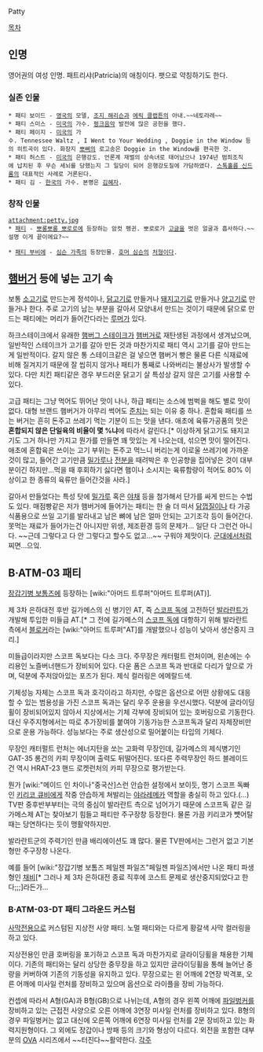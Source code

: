 Patty

[[목차]]
== 인명 ==
영어권의 여성 인명. 패트리샤(Patricia)의 애칭이다. 팻으로 약칭하기도 한다.

=== 실존 인물 ===
 * 패티 보이드 - [[영국]]의 모델, [[조지 해리슨]]과 [[에릭 클랩튼]]의 아내.~~네토라레~~
 * 패티 스미스 - [[미국]]의 가수. [[펑크]]음악 발전에 많은 공헌을 했다.
 * 패티 페이지 - [[미국]]의 가수. Tennessee Waltz , I Went to Your Wedding , Doggie in the Window 등의 히트곡이 있다. 화장지 [[뽀삐]]의 로고송은 Doggie in the Window를 편곡한 것.
 * 패티 허스트 - [[미국]]의 은행강도. 언론계 재벌의 상속녀로 태어났으나 1974년 범죄조직에 납치된 후 무슨 세뇌를 당했는지 그 일당이 되어 은행강도질에 가담하였다. [[스톡홀름 신드롬]]의 대표적인 사례로 거론된다.
 * 패티 김 - [[한국]]의 가수. 본명은 [[김혜자]].

=== 창작 인물 ===
 attachment:petty.jpg
 * [[패티]] - [[뽀롱뽀롱 뽀로로]]에 등장하는 암컷 펭귄. 뽀로로가 [[고글]]을 벗은 얼굴과 흡사하다.~~설명 이게 끝이에요?~~

 * [[패티 부비에]] - [[심슨 가족]]의 등장인물. [[호머 심슨]]의 [[처형]]이다.

== [[햄버거]] 등에 넣는 고기 속 ==
보통 [[소고기]]로 만드는게 정석이나, [[닭고기]]로 만들거나 [[돼지고기]]로 만들거나 [[양고기]]로 만들거나 한다. 주로 고기의 남는 부분을 갈아서 모양내서 만드는 것이기 때문에 닭으로 만드는 패티에는 머리가 들어간다라는 [[루머]]가 있다.

하크스테이크에서 유래한 [[햄버그 스테이크]]가 [[햄버거]]로 재탄생된 과정에서 생겨났으며, 일반적인 스테이크가 고기를 갈아 만든 것과 마찬가지로 패티 역시 고기를 갈아 만드는게 일반적이다. 갈지 않은 통 스테이크같은 걸 넣으면 햄버거 빵은 물론 다른 식재료에 비해 질겨지기 때문에 잘 씹히지 않거나 패티가 통째로 나와버리는 불상사가 발생할 수 있다. 다만 치킨 패티같은 경우 부드러운 닭고기 살 특성상 갈지 않은 고기를 사용할 수 있다.  

고급 패티는 그냥 먹어도 뛰어난 맛이 나나, 하급 패티는 소스에 범벅을 해도 별로 맛이 없다. 대형 브랜드 햄버거가 아무리 썩어도 [[준치]]는 되는 이유 중 하나. 혼합육 패티를 쓰는 버거는 흔히 돈주고 쓰레기 먹는 기분이 드는 맛을 낸다. 애초에 육류가공품의 맛은 '''혼합되지 않은 단일육의 비율이 몇 %냐'''에 따라서 갈린다.[* 이상하게 닭고기도 돼지고기도 그거 하나만 가지고 뭔가를 만들면 꽤 맛있는 게 나오는데, 섞으면 맛이 떨어진다. 애초에 혼합육은 쓰이는 고기 부위는 돈주고 먹느니 버리는게 이로울 쓰레기에 가까운 것이 많고, 들어간 고기만큼 [[밀가루]]나 [[전분]]을 때려박은 후 인공향을 집어넣은 것이 대부분이긴 하지만...먹을 때 후회하기 싫다면 햄이나 소시지는 육류함량이 적어도 80% 이상이고 한 종류의 육류만 들어간것을 사라.]

갈아서 만들었다는 특성 탓에 [[밀가루]] 혹은 [[야채]] 등을 첨가해서 단가를 싸게 만드는 수법도 있다. 매점빵같은 저가 햄버거에 들어가는 패티는 한 술 더 떠서 [[닭껍질]]이나 타 가공식품용으로 쓰일 고기를 발라내고 남은 뼈에 남은 얼마 안되는 고기조각 등이 들어간다. 못먹는 재료가 들어가는건 아니지만 위생, 제조환경 등의 문제가... 일단 다 그런건 아니다. ~~근데 그렇다고 다 안 그렇다고 할수도 없고...~~ 구워야 제맛이다. [[군대]]에서처럼 찌면...으잌.

== B·ATM-03 패티 ==
[[장갑기병 보톰즈]]에 등장하는 [wiki:"아머드 트루퍼"아머드 트루퍼(AT)].

제 3차 은하대전 후반 길가메스의 신 병기인 AT, 즉 [[스코프 독]]에 고전하던 [[발라란트]]가 개발해 투입한 미들급 AT.[* 그 전에 길가메스의 [[스코프 독]]에 대항하기 위해 발라란트 측에서 [http://blog.naver.com/berial666/110020632840 블로커]라는 [wiki:"아머드 트루퍼"AT]를 개발했으나 성능이 낮아서 생산중지 크리.]

미들급이라지만 스코프 독보다는 다소 크다. 주무장은 캐터펄트 런처이며, 왼손에는 수리용인 노즐버너핸드가 장비되어 있다. 다운 폼은 스코프 독과 반대로 다리가 앞으로 가며, 덕분에 주저앉아있는 포즈가 된다. 제식 컬러링은 에메랄드색. 

기체성능 자체는 스코프 독과 호각이라고 하지만, 수많은 옵션으로 어떤 상황에도 대응할 수 있는 범용성을 가진 스코프 독과는 달리 우주 운용을 우선시했다. 덕분에 글라이딩휠이 장비되어있지 않아서 지상에서는 기체 각부에 장비되어 있는 호버링으로 기동한다. 대신 우주지형에서는 따로 추가장비를 붙여야 기동가능한 스코프독과 달리 자체장비만으로 운용 가능하다. 성능보다는 주로 생산성으로 밀어붙이는 타입의 기체다.

무장인 캐터펄트 런처는 에너지탄을 쏘는 고화력 무장인데, 길가메스의 제식병기인 GAT-35 롱건의 카피 무장이며 출력도 뒤떨어진다. 또다른 주력무장인 하드 블레이드 건 역시 HRAT-23 핸드 로켓런처의 카피 무장으로 평가받는다.

뭔가 [wiki:"메이드 인 차이나"중국산]스런 안습한 설정에서 보이듯, 명기 스코프 독빠인 [[키리코 큐비]]에게 작중 안습하게 쳐발리는 [[야라레메카]] 역할을 충실히 하고 있다.(…) TV판 중후반부부터는 극의 중심이 발라란트 측으로 넘어가기 때문에 스코프독 같은 길가메스제 AT는 찾아보기 힘들고 패티만 주구장창 등장한다. 물론 가끔 키리코가 뻇어탈때는 당연하다는 듯이 맹활약하지만. 

발라란트군의 주력기인 만큼 배리에이션도 꽤 많다. 물론 TV판에서는 그런거 없고 기본형만 주구장창 나온다. 

예를 들어 [wiki:"장갑기병 보톰즈 페일젠 파일즈"페일젠 파일즈]에서만 나온 패티 파생형인 [http://blog.naver.com/berial666/110071995246 채비][* 그러나 제 3차 은하대전 종료 직후에 코스트 문제로 생산중지되었다고 한다;;;]라든가...

=== B·ATM-03-DT 패티 그라운드 커스텀 ===
[[사막]]전용으로 커스텀된 지상전 사양 패티. 노멀 패티와는 다르게 황갈색 사막 컬러링을 하고 있다.

지상전용인 만큼 호버링을 포기하고 스코프 독과 마찬가지로 글라이딩휠을 채용한 기체이다. 기존의 패티와는 달리 상당한 중무장을 하고 있지만 글라이딩휠을 통해 늘어난 중량을 커버하여 기존의 기동성을 유지하고 있다. 무장으로는 왼 어깨에 2연장 박격포, 오른 어깨에 미사일 런처를 장비하고 있으며 옵션으로 라이플을 장비 가능하다.

컨셉에 따라서 A형(GA)과 B형(GB)으로 나뉘는데, A형의 경우 왼쪽 어깨에 [[파일벙커]]를 장비하고 있는 근접전 사양으로 오른 어깨에 3연장 미사일 런처를 장비하고 있다.
B형의 경우 파일벙커는 없고 대신에 오른쪽 어깨에 6연장 미사일 런처를 2문 장비하고 있는 화력지원형이다. 그 외에도 장갑이나 방패 등의 크기와 형상이 다르다.
외전을 포함한 대부분의 [[OVA]] 시리즈에서 ~~터진다~~활약한다.
[[각주]]
